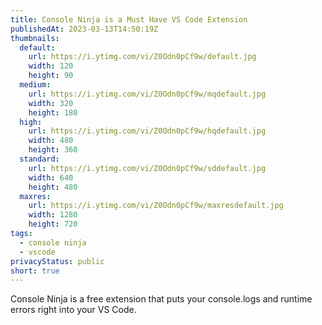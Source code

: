 ```yaml
---
title: Console Ninja is a Must Have VS Code Extension
publishedAt: 2023-03-13T14:50:19Z
thumbnails:
  default:
    url: https://i.ytimg.com/vi/Z0Odn0pCf9w/default.jpg
    width: 120
    height: 90
  medium:
    url: https://i.ytimg.com/vi/Z0Odn0pCf9w/mqdefault.jpg
    width: 320
    height: 180
  high:
    url: https://i.ytimg.com/vi/Z0Odn0pCf9w/hqdefault.jpg
    width: 480
    height: 360
  standard:
    url: https://i.ytimg.com/vi/Z0Odn0pCf9w/sddefault.jpg
    width: 640
    height: 480
  maxres:
    url: https://i.ytimg.com/vi/Z0Odn0pCf9w/maxresdefault.jpg
    width: 1280
    height: 720
tags:
  - console ninja
  - vscode
privacyStatus: public
short: true
---
```


Console Ninja is a free extension that puts your console.logs and runtime errors right into your VS Code.
